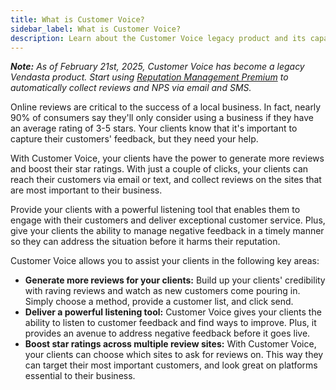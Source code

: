 ```yaml
---
title: What is Customer Voice?
sidebar_label: What is Customer Voice?
description: Learn about the Customer Voice legacy product and its capabilities
---
```


**_Note:_** _As of February 21st, 2025, Customer Voice has become a legacy Vendasta product. Start using [Reputation Management Premium](https://partners.vendasta.com/marketplace/products/RM) to automatically collect reviews and NPS via email and SMS._

Online reviews are critical to the success of a local business. In fact, nearly 90% of consumers say they'll only consider using a business if they have an average rating of 3-5 stars. Your clients know that it's important to capture their customers' feedback, but they need your help.  

With Customer Voice, your clients have the power to generate more reviews and boost their star ratings. With just a couple of clicks, your clients can reach their customers via email or text, and collect reviews on the sites that are most important to their business. 

Provide your clients with a powerful listening tool that enables them to engage with their customers and deliver exceptional customer service. Plus, give your clients the ability to manage negative feedback in a timely manner so they can address the situation before it harms their reputation.

Customer Voice allows you to assist your clients in the following key areas: 

- **Generate more reviews for your clients:** Build up your clients' credibility with raving reviews and watch as new customers come pouring in. Simply choose a method, provide a customer list, and click send.
- **Deliver a powerful listening tool:** Customer Voice gives your clients the ability to listen to customer feedback and find ways to improve. Plus, it provides an avenue to address negative feedback before it goes live.  
- **Boost star ratings across multiple review sites:** With Customer Voice, your clients can choose which sites to ask for reviews on. This way they can target their most important customers, and look great on platforms essential to their business.